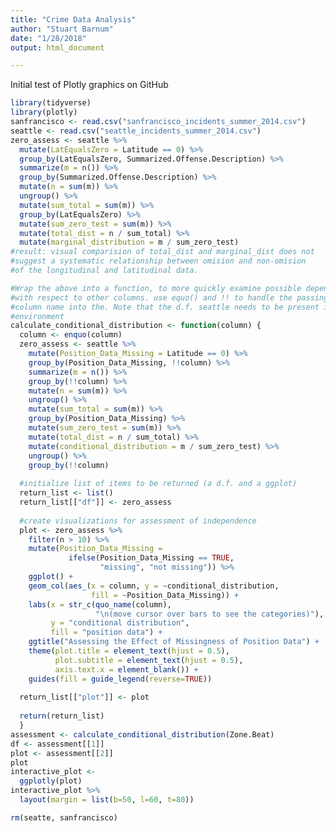 ```yaml
---
title: "Crime Data Analysis"
author: "Stuart Barnum"
date: "1/28/2018"
output: html_document

---
```


Initial test of Plotly graphics on GitHub

```r
library(tidyverse)
library(plotly)
sanfrancisco <- read.csv("sanfrancisco_incidents_summer_2014.csv")
seattle <- read.csv("seattle_incidents_summer_2014.csv")
zero_assess <- seattle %>%
  mutate(LatEqualsZero = Latitude == 0) %>%
  group_by(LatEqualsZero, Summarized.Offense.Description) %>%
  summarize(m = n()) %>%
  group_by(Summarized.Offense.Description) %>%
  mutate(n = sum(m)) %>%
  ungroup() %>%
  mutate(sum_total = sum(m)) %>%
  group_by(LatEqualsZero) %>%
  mutate(sum_zero_test = sum(m)) %>%
  mutate(total_dist = n / sum_total) %>%
  mutate(marginal_distribution = m / sum_zero_test)
#result: visual comparision of total_dist and marginal_dist does not
#suggest a systematic relationship between omision and non-omision
#of the longitudinal and latitudinal data.

#Wrap the above into a function, to more quickly examine possible dependencies 
#with respect to other columns. use equo() and !! to handle the passing of the 
#column name into the. Note that the d.f. seattle needs to be present in the 
#environment
calculate_conditional_distribution <- function(column) {
  column <- enquo(column)
  zero_assess <- seattle %>%
    mutate(Position_Data_Missing = Latitude == 0) %>%
    group_by(Position_Data_Missing, !!column) %>%
    summarize(m = n()) %>%
    group_by(!!column) %>%
    mutate(n = sum(m)) %>%
    ungroup() %>%
    mutate(sum_total = sum(m)) %>%
    group_by(Position_Data_Missing) %>%
    mutate(sum_zero_test = sum(m)) %>%
    mutate(total_dist = n / sum_total) %>%
    mutate(conditional_distribution = m / sum_zero_test) %>%
    ungroup() %>%
    group_by(!!column) 
    
  #initialize list of items to be returned (a d.f. and a ggplot)
  return_list <- list()
  return_list[["df"]] <- zero_assess
  
  #create visualizations for assessment of independence
  plot <- zero_assess %>% 
    filter(n > 10) %>%
    mutate(Position_Data_Missing = 
             ifelse(Position_Data_Missing == TRUE,
                    "missing", "not missing")) %>%
    ggplot() + 
    geom_col(aes_(x = column, y = ~conditional_distribution, 
                  fill = ~Position_Data_Missing)) +
    labs(x = str_c(quo_name(column), 
                   "\n(move cursor over bars to see the categories)"), 
         y = "conditional distribution",
         fill = "position data") +
    ggtitle("Assessing the Effect of Missingness of Position Data") +
    theme(plot.title = element_text(hjust = 0.5),
          plot.subtitle = element_text(hjust = 0.5),
          axis.text.x = element_blank()) +
    guides(fill = guide_legend(reverse=TRUE))
    
  return_list[["plot"]] <- plot 
  
  return(return_list)
  }
assessment <- calculate_conditional_distribution(Zone.Beat)
df <- assessment[[1]]
plot <- assessment[[2]]
plot
interactive_plot <- 
  ggplotly(plot)
interactive_plot %>% 
  layout(margin = list(b=50, l=60, t=80)) 

rm(seatte, sanfrancisco)
```


